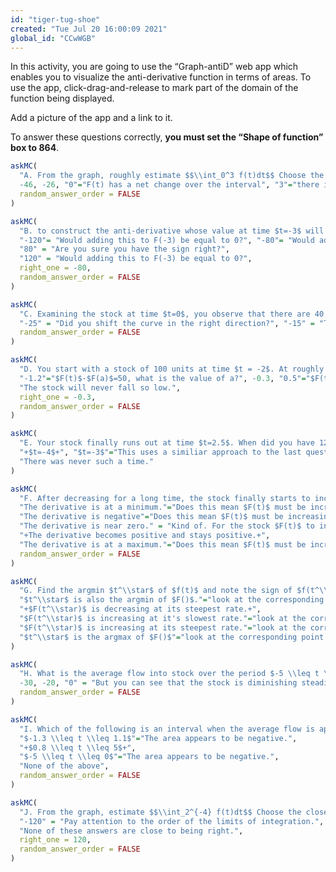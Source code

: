 ```yaml
---
id: "tiger-tug-shoe"
created: "Tue Jul 20 16:00:09 2021"
global_id: "CCwWGB"
---
```


In this activity, you are going to use the "Graph-antiD" web app which enables you to visualize the anti-derivative function in terms of areas. To use the app, click-drag-and-release to mark part of the domain of the function being displayed. 

::: {.todo}
Add a picture of the app and a link to it.
:::

To answer these questions correctly, **you must set the "Shape of function" box to 864**.


```r
askMC(
  "A. From the graph, roughly estimate $$\\int_0^3 f(t)dt$$ Choose the closest numerical value from the following. You could use either graph for this caclulation, but $F(t)$ will be simpler algebra.",
  -46, -26, "0"="F(t) has a net change over the interval", "3"="there is more stock at F(3) than F(0)", "19"="there is more stock at F(3) than F(0)", "26"="F(t) at the right end of the interval is lower than at the left end", right_one = -26,
  random_answer_order = FALSE
)
```

```r
askMC(
  "B. to construct the anti-derivative whose value at time $t=-3$ will be zero, what constant of integration $C$ should you **add** to the $F(t)$ shown.",
  "-120"= "Would adding this to F(-3) be equal to 0?", "-80"= "Would adding this to F(-3) be equal to 0?", "-50"= "Would adding this to F(-3) be equal to 0?", "0"= "Would adding this to F(-3) be equal to 0?", "50" = "Would adding this to F(-3) be equal to 0?", 
  "80" = "Are you sure you have the sign right?",
  "120" = "Would adding this to F(-3) be equal to 0?",
  right_one = -80,
  random_answer_order = FALSE
)
```

```r
askMC(
  "C. Examining the stock at time $t=0$, you observe that there are 40 units. Roughly how much stock will there be at $t=5$?",
  "-25" = "Did you shift the curve in the right direction?", "-15" = "That would be the answer if there had been 0 units of stock at time $t=0$.","0"="Imagine F(t) being shifted by the difference of 40 and F(0)", "15"="Imagine F(t) being shifted by the difference of 40 and F(0)",  25, right_one=25,
  random_answer_order = FALSE
)
```

```r
askMC(
  "D. You start with a stock of 100 units at time $t = -2$. At roughly what time $t$ will the stock be half of this?",
  "-1.2"="$F(t)$-$F(a)$=50, what is the value of a?", -0.3, "0.5"="$F(t)$-$F(a)$=50, what is the value of a?", "1.2"="$F(t)$-$F(a)$=50, what is the value of a?", "1.8"="$F(t)$-$F(a)$=50, what is the value of a?",
  "The stock will never fall so low.",
  right_one = -0.3,
  random_answer_order = FALSE
)
```

```r
askMC(
  "E. Your stock finally runs out at time $t=2.5$. When did you have 120 units in stock?",
  "+$t=-4$+", "$t=-3$"="This uses a similiar approach to the last question.", "$t=0$"="This uses a similiar approach to the last question.", 
  "There was never such a time."
)

```

```r
askMC(
  "F. After decreasing for a long time, the stock finally starts to increase from about $t=2.5$ onward. What about $f(t=2.5)$ tells you that $F(t=2.5)$ is increasing?",
  "The derivative is at a minimum."="Does this mean $F(t)$ must be increasing?",
  "The derivative is negative"="Does this mean $F(t)$ must be increasing?",
  "The derivative is near zero." = "Kind of. For the stock $F(t)$ to increase, what has to be true of the derivative at that instant.",
  "+The derivative becomes positive and stays positive.+",
  "The derivative is at a maximum."="Does this mean $F(t)$ must be increasing?",
  random_answer_order = FALSE
)
```

```r
askMC(
  "G. Find the argmin $t^\\star$ of $f(t)$ and note the sign of $f(t^\\star).$  What does this tell you about $F(t^\\star)$.",
  "$t^\\star$ is also the argmin of $F()$."="look at the corresponding point on $F(t)$.",
  "+$F(t^\\star)$ is decreasing at its steepest rate.+",
  "$F(t^\\star)$ is increasing at it's slowest rate."="look at the corresponding point on $F(t)$.",
  "$F(t^\\star)$ is increasing at its steepest rate."="look at the corresponding point on $F(t)$.",
  "$t^\\star$ is the argmax of $F()$"="look at the corresponding point on $F(t)$."
)
```

```r
askMC(
  "H. What is the average flow into stock over the period $-5 \\leq t \\leq 1$. (If the flow is *outward from stock*, that's the same as a negative inward flow.)",
  -30, -20, "0" = "But you can see that the stock is diminishing steadily during $-5 \\leq t \\leq 1$, so how could the average flow be zero.", "10", right_one = -20,
  random_answer_order = FALSE
)
```

```r
askMC(
  "I. Which of the following is an interval when the average flow is approximately zero?",
  "$-1.3 \\leq t \\leq 1.1$"="The area appears to be negative.",
  "+$0.8 \\leq t \\leq 5$+",
  "$-5 \\leq t \\leq 0$"="The area appears to be negative.",
  "None of the above",
  random_answer_order = FALSE
)
```

```r
askMC(
  "J. From the graph, estimate $$\\int_2^{-4} f(t)dt$$ Choose the closest numerical value from the following.",
  "-120" = "Pay attention to the order of the limits of integration.", -60, 60, 120, 
  "None of these answers are close to being right.", 
  right_one = 120,
  random_answer_order = FALSE
)
```


